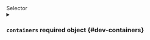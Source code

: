 

<div className="group" data-group="selector">
<div className="group-name">Selector</div>

<PartialImageSelector />
<PartialLabelSelector />
<PartialNamespace />
<PartialContainer />
<PartialArch />

<details className="config-field" data-expandable="true">
<summary>

### `containers` <span class="config-field-required" data-required="false">required</span> <span class="config-field-type">object</span> <span class="config-field-default"></span> <span class="config-field-enum"></span> {#dev-containers}



</summary>

<PartialContainers />


</details>

</div>